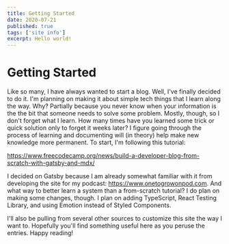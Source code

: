 ```yaml
---
title: Getting Started
date: 2020-07-21
published: true
tags: ['site info']
excerpt: Hello world!
---
```


# Getting Started

Like so many, I have always wanted to start a blog. Well, I've finally decided to do it. I'm planning on making it about simple tech things that I learn along the way. Why? Partially because you never know when your information is the the bit that someone needs to solve some problem. Mostly, though, so I don't forget what I learn. How many times have you learned some trick or quick solution only to forget it weeks later? I figure going through the process of learning and documenting will (in theory) help make new knowledge more permanent. To start, I'm following this tutorial:

https://www.freecodecamp.org/news/build-a-developer-blog-from-scratch-with-gatsby-and-mdx/

I decided on Gatsby because I am already somewhat familiar with it from developing the site for my podcast: https://www.onetogrowonpod.com. And what way to better learn a system than a from-scratch tutorial? I do plan on making some changes, though. I plan on adding TypeScript, React Testing Library, and using Emotion instead of Styled Components.

I'll also be pulling from several other sources to customize this site the way I want to. Hopefully you'll find something useful here as you peruse the entries. Happy reading!
